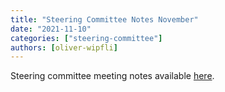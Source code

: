 ```yaml
---
title: "Steering Committee Notes November"
date: "2021-11-10"
categories: ["steering-committee"]
authors: [oliver-wipfli]
---
```


Steering committee meeting notes available [here](https://github.com/maplibre/maplibre/discussions/3).
